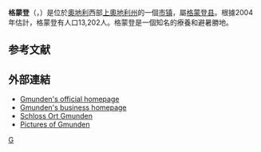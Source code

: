 {{noteTA
|G1=奥地利地名
}}
{{Infobox Austria municipality
|district=[[格蒙登县|格蒙登县]]
}}
'''格蒙登'''（{{lang-de|Gmunden}}，{{IPA-de|ˈɡmʊndn̩|-|Gmunden.ogg}}）是位於[[奧地利|奧地利]]西部[[上奧地利州|上奧地利州]]的一個[[市镇_(奥地利)|市镇]]，屬[[格蒙登县|格蒙登县]]。根據2004年估計，格蒙登有人口13,202人。格蒙登是一個知名的療養和避暑勝地。

== 参考文献 ==
{{Reflist}}

== 外部連結 ==
{{commons|Gmunden}}
*[http://www.gmunden.at Gmunden's official homepage]
*[https://web.archive.org/web/20141218090953/http://stadtentwicklung-gmunden.at/ Gmunden's business homepage]
*[https://web.archive.org/web/20051024030922/http://www.schlossort.gmunden.at/ Schloss Ort Gmunden]
*[https://web.archive.org/web/20070313132658/http://www.travel2austria.com/?p=245 Pictures of Gmunden]

{{Authority control}}
[[Category:上奥地利州城市|G]]